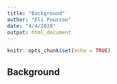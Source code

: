 ```yaml
---
title: "Background"
author: "Eli Pousson"
date: "4/4/2020"
output: html_document
---
```


```r
knitr::opts_chunk$set(echo = TRUE)
```

## Background
